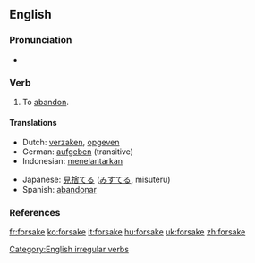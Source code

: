 ==English==

===Pronunciation===
*{{IPA|/'foɻseɪk/}}

===Verb===
{{en-verb|forsakes|forsaking|forsook|forsaken}}

# To [[abandon]].

====Translations====
{{top}}
*Dutch: [[verzaken]], [[opgeven]]
*German: [[aufgeben]] (transitive)
*Indonesian: [[telantar|menelantarkan]]
{{mid}}
*Japanese: [[見捨てる]] ([[みすてる]], misuteru)
*Spanish: [[abandonar]]
{{bottom}}

===References===
{{R:Century 1911}}
{{R:Webster 1913}}

[[Category:English irregular verbs]]

[[fr:forsake]]
[[ko:forsake]]
[[it:forsake]]
[[hu:forsake]]
[[uk:forsake]]
[[zh:forsake]]